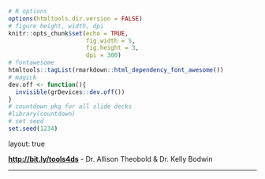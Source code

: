 ```r
# R options
options(htmltools.dir.version = FALSE)
# figure height, width, dpi
knitr::opts_chunk$set(echo = TRUE, 
                      fig.width = 5, 
                      fig.height = 3,
                      dpi = 300)
# fontawesome
htmltools::tagList(rmarkdown::html_dependency_font_awesome())
# magick
dev.off <- function(){
  invisible(grDevices::dev.off())
}
# countdown pkg for all slide decks
#library(countdown)
# set seed
set.seed(1234)
```

layout: true
  
<div class="my-footer">
<span>
<a href="http://bit.ly/tools4ds" target="_blank"><b>http://bit.ly/tools4ds</b></a> - Dr. Allison Theobold & Dr. Kelly Bodwin
</span>
</div> 
---